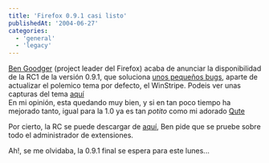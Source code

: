 ```yaml
---
title: 'Firefox 0.9.1 casi listo'
publishedAt: '2004-06-27'
categories:
  - 'general'
  - 'legacy'
---
```


[Ben Goodger](http://weblogs.mozillazine.org/ben/) (project leader del Firefox) acaba de anunciar la disponibilidad de la RC1 de la versión 0.9.1, que soluciona [unos pequeños bugs](http://forums.mozillazine.org/viewtopic.php?t=90193), aparte de actualizar el polemico tema por defecto, el WinStripe. Podeis ver unas capturas del tema [aquí](http://www.sizemoresr.com/Steve/ffthemes/ffthemes091.htm)\
En mi opinión, esta quedando muy bien, y si en tan poco tiempo ha mejorado tanto, igual para la 1.0 ya es tan _potito_ como mi adorado [Qute](http://quadrone.org/)

Por cierto, la RC se puede descargar de [aquí](http://ftp.mozilla.org/pub/mozilla.org/firefox/nightly/2004-06-25-15-0.9.1/), Ben pide que se pruebe sobre todo el administrador de extensiones.

Ah!, se me olvidaba, la 0.9.1 final se espera para este lunes...
